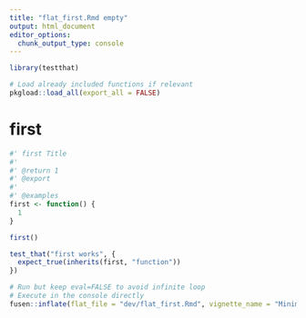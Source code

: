 ```yaml
---
title: "flat_first.Rmd empty"
output: html_document
editor_options: 
  chunk_output_type: console
---
```


```r
library(testthat)
```

<!--
 You need to run the 'description' chunk in the '0-dev_history.Rmd' file before continuing your code there.
-->

```r
# Load already included functions if relevant
pkgload::load_all(export_all = FALSE)
```

# first

```r
#' first Title
#'
#' @return 1
#' @export
#'
#' @examples
first <- function() {
  1
}
```

```r
first()
```

```r
test_that("first works", {
  expect_true(inherits(first, "function"))
})
```


```r
# Run but keep eval=FALSE to avoid infinite loop
# Execute in the console directly
fusen::inflate(flat_file = "dev/flat_first.Rmd", vignette_name = "Minimal")
```
